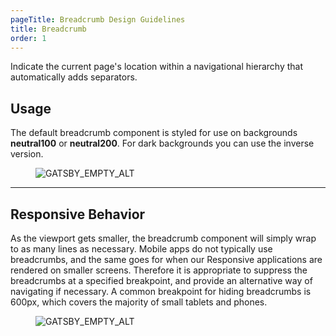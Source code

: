 ```yaml
---
pageTitle: Breadcrumb Design Guidelines
title: Breadcrumb
order: 1
---
```



<PageContent componentName="breadcrumb" type="design">

<LeadParagraph>
  Indicate the current page's location within a navigational hierarchy that
  automatically adds separators.
</LeadParagraph>

## Usage

The default breadcrumb component is styled for use on backgrounds **neutral100** or **neutral200**. For dark backgrounds you can use the inverse version.

<figure>
  <img src="../../images/breadcrumbs/example-breadcrumbs.png" alt="GATSBY_EMPTY_ALT" />
</figure>

---

## Responsive Behavior

As the viewport gets smaller, the breadcrumb component will simply wrap to as many lines as necessary. Mobile apps do not typically use breadcrumbs, and the same goes for when our Responsive applications are rendered on smaller screens. Therefore it is appropriate to suppress the breadcrumbs at a specified breakpoint, and provide an alternative way of navigating if necessary. A common breakpoint for hiding breadcrumbs is 600px, which covers the majority of small tablets and phones.

<div class="two-col">
  <div class="row">
    <div class="col col-1">
      <figure>
        <img src="../../images/breadcrumbs/breadcrumbs-wrap.png" alt="GATSBY_EMPTY_ALT" />
      </figure>
    </div>
    <div class="col col-2"></div>
  </div>
</div>

</PageContent>

